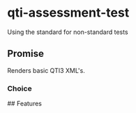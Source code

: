 
<Meta title="qti-test/qti-assessment-test" />

# qti-assessment-test

Using the standard for non-standard tests

## Promise

Renders basic QTI3 XML's.


### Choice

<Canvas of={QtiAssessmentTest.QtiAssessmentTest} />
<Controls of={QtiAssessmentTest.QtiAssessmentTest} />

<Source of={QtiAssessmentTest.QtiAssessmentTest} />
## Features
